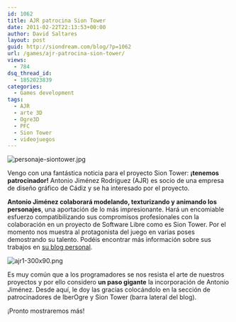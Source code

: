 ```yaml
---
id: 1062
title: AJR patrocina Sion Tower
date: 2011-02-22T22:13:53+00:00
author: David Saltares
layout: post
guid: http://siondream.com/blog/?p=1062
url: /games/ajr-patrocina-sion-tower/
views:
  - 784
dsq_thread_id:
  - 1852023839
categories:
  - Games development
tags:
  - AJR
  - arte 3D
  - Ogre3D
  - PFC
  - Sion Tower
  - videojuegos
---
```


![personaje-siontower.jpg](/img/sion-tower/collage-protagonista.webp)

Vengo con una fantástica noticia para el proyecto Sion Tower: **¡tenemos patrocinador!** Antonio Jiménez Rodríguez (AJR) es socio de una empresa de diseño gráfico de Cádiz y se ha interesado por el proyecto.

**Antonio Jiménez colaborará modelando, texturizando y animando los personajes**, una aportación de lo más impresionante. Hará un encomiable esfuerzo compatibilizando sus compromisos profesionales con la colaboración en un proyecto de Software Libre como es Sion Tower. Por el momento nos muestra al protagonista del juego en varias poses demostrando su talento. Podéis encontrar más información sobre sus trabajos en [su blog personal](http://ajr-portafolio.blogspot.com/).

![ajr1-300x90.png](/img/wp/ajr1.webp)

Es muy común que a los programadores se nos resista el arte de nuestros proyectos y por ello considero **un paso gigante** la incorporación de Antonio Jiménez. Desde aquí, le doy las gracias colocándolo en la sección de patrocinadores de IberOgre y Sion Tower (barra lateral del blog).

¡Pronto mostraremos más!
